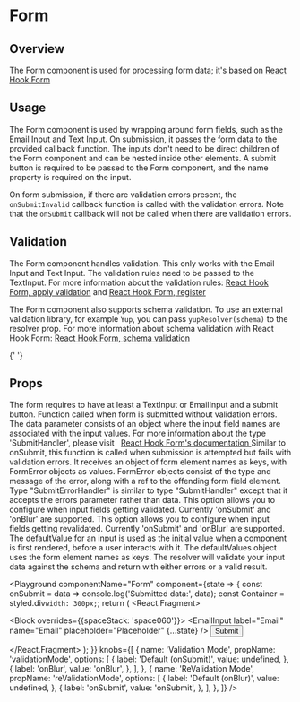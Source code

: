 

# Form

## Overview

The Form component is used for processing form data; it's based on [React Hook Form](https://react-hook-form.com/)

## Usage

The Form component is used by wrapping around form fields, such as the Email Input and Text Input. On submission, it passes the form data to the provided callback function.
The inputs don't need to be direct children of the Form component and can be nested inside other elements.
A submit button is required to be passed to the Form component, and the name property is required on the input.

<CodeFromFile path="examples/form/form.tsx" />

On form submission, if there are validation errors present, the `onSubmitInvalid` callback function is called with the validation errors. Note that the `onSubmit` callback will not be called when there are validation errors.

<CodeFromFile path="examples/form/invalid-form.tsx" />

## Validation

The Form component handles validation. This only works with the Email Input and Text Input. The validation rules need to be passed to the TextInput. For more information about the validation rules:
[React Hook Form, apply validation](https://react-hook-form.com/get-started/#Applyvalidation) and [React Hook Form, register](https://react-hook-form.com/api/#register)

<CodeFromFile path="examples/form/validated-form.tsx" />

The Form component also supports schema validation. To use an external validation library, for example `Yup`, you can pass `yupResolver(schema)` to the resolver prop. For more information about schema validation with React Hook Form:
[React Hook Form, schema validation](https://react-hook-form.com/get-started/#SchemaValidation)

<CodeFromFile path="examples/form/form-with-schema-validation.tsx" />{' '}

## Props

<LegacyBlock marginTop="sizing040">
  <Prop name="children" type="Exclude<React.ReactNode, 'undefined'>" required>
    The form requires to have at least a TextInput or EmailInput and a submit
    button.
  </Prop>
  <Prop name="onSubmit" type="SubmitHandler" required>
    Function called when form is submitted without validation errors. The data
    parameter consists of an object where the input field names are associated
    with the input values. For more information about the type 'SubmitHandler',
    please visit &nbsp;
    <a href="https://react-hook-form.com/ts#SubmitHandler">
      React Hook Form's documentation
    </a>
  </Prop>
  <Prop name="onSubmitInvalid" type="SubmitErrorHandler">
    Similar to onSubmit, this function is called when submission is attempted
    but fails with validation errors. It receives an object of form element
    names as keys, with FormError objects as values. FormError objects consist
    of the type and message of the error, along with a ref to the offending form
    field element. Type "SubmitErrorHandler" is similar to type "SubmitHandler"
    except that it accepts the errors parameter rather than data.
  </Prop>
  <Prop name="validationMode" type="onSubmit | onValidation" default="onSubmit">
    This option allows you to configure when input fields getting validated.
    Currently 'onSubmit' and 'onBlur' are supported.
  </Prop>
  <Prop name="reValidationMode" type="onSubmit | onValidation" default="onBlur">
    This option allows you to configure when input fields getting revalidated.
    Currently 'onSubmit' and 'onBlur' are supported.
  </Prop>
  <Prop name="defaultValues" type="Record<string, string>">
    The defaultValue for an input is used as the initial value when a component
    is first rendered, before a user interacts with it. The defaultValues object
    uses the form element names as keys.
  </Prop>
  <Prop name="resolver" type="Resolver<Record<string, string>, object>">
    The resolver will validate your input data against the schema and return
    with either errors or a valid result.
  </Prop>
</LegacyBlock>

<Playground
  componentName="Form"
  component={state => {
    const onSubmit = data => console.log('Submitted data:', data);
    const Container = styled.div`
      width: 300px;
    `;
    return (
      <React.Fragment>
        <LegacyBlock display="flex">
          <Container>
            <Form
              onSubmit={onSubmit}
              validationMode={state.validationMode}
              reValidationMode={state.reValidationMode}
            >
              <Block overrides={{spaceStack: 'space060'}}>
                <EmailInput label="Email" name="Email" placeholder="Placeholder" {...state} />
                <Button type="submit">Submit</Button>
              </Block>
            </Form>
          </Container>
        </LegacyBlock>
      </React.Fragment>
    );
  }}
  knobs={[
    {
      name: 'Validation Mode',
      propName: 'validationMode',
      options: [
        {
          label: 'Default (onSubmit)',
          value: undefined,
        },
        {
          label: 'onBlur',
          value: 'onBlur',
        },
      ],
    },
    {
      name: 'ReValidation Mode',
      propName: 'reValidationMode',
      options: [
        {
          label: 'Default (onBlur)',
          value: undefined,
        },
        {
          label: 'onSubmit',
          value: 'onSubmit',
        },
      ],
    },
  ]}
/>
